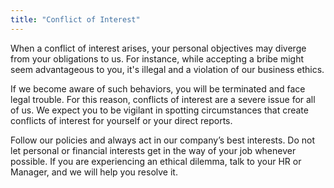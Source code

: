 ```yaml
---
title: "Conflict of Interest"
---
```


When a conflict of interest arises, your personal objectives may diverge from your obligations to us. For instance, while accepting a bribe might seem advantageous to you, it's illegal and a violation of our business ethics.

If we become aware of such behaviors, you will be terminated and face legal trouble. For this reason, conflicts of interest are a severe issue for all of us. We expect you to be vigilant in spotting circumstances that create conflicts of interest for yourself or your direct reports.

Follow our policies and always act in our company’s best interests. Do not let personal or financial interests get in the way of your job whenever possible. If you are experiencing an ethical dilemma, talk to your HR or Manager, and we will help you resolve it.